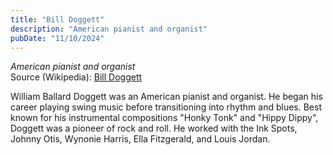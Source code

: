 ```yaml
---
title: "Bill Doggett"
description: "American pianist and organist"
pubDate: "11/10/2024"
---
```


*American pianist and organist*  
Source (Wikipedia): [Bill Doggett][1]

William Ballard Doggett was an American pianist and organist. He began his career playing swing music before transitioning into rhythm and blues. Best known for his instrumental compositions "Honky Tonk" and "Hippy Dippy", Doggett was a pioneer of rock and roll. He worked with the Ink Spots, Johnny Otis, Wynonie Harris, Ella Fitzgerald, and Louis Jordan.

[1]: https://en.wikipedia.org/wiki/Bill_Doggett
